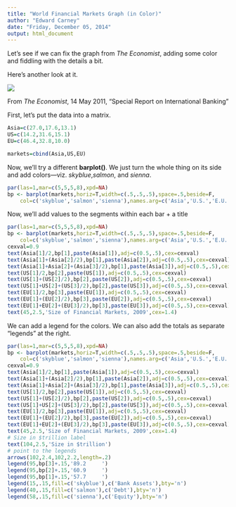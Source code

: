 ```yaml
---
title: "World Financial Markets Graph (in Color)"
author: "Edward Carney"
date: "Friday, December 05, 2014"
output: html_document
---
```


Let's see if we can fix the graph from <i>The Economist</i>, adding some color and fiddling with the details a bit.

Here's another look at it.

<img src='Economist.gif'>
<p>From <i>The Economist</i>, 14 May 2011, "Special Report on International Banking"

First, let's put the data into a matrix.

```r
Asia=c(27.0,17.6,13.1)
US=c(14.2,31.6,15.1)
EU=c(46.4,32.8,10.0)

markets=cbind(Asia,US,EU)
```

Now, we'll try a different <b>barplot()</b>. We just turn the whole thing on its side and add colors&mdash;viz. <i>skyblue</i>,<i>salmon</i>, and <i>sienna</i>.

```r
par(las=1,mar=c(5,5,5,8),xpd=NA)
bp <- barplot(markets,horiz=T,width=c(.5,.5,.5),space=.5,beside=F,
    col=c('skyblue','salmon','sienna'),names.arg=c('Asia','U.S.','E.U.'),axes=F)
```

Now, we'll add values to the segments within each bar + a title 

```r
par(las=1,mar=c(5,5,5,8),xpd=NA)
bp <- barplot(markets,horiz=T,width=c(.5,.5,.5),space=.5,beside=F,
    col=c('skyblue','salmon','sienna'),names.arg=c('Asia','U.S.','E.U.'),axes=F)
cexval=0.9
text(Asia[1]/2,bp[1],paste(Asia[1]),adj=c(0.5,.5),cex=cexval)
text(Asia[1]+(Asia[2]/2),bp[1],paste(Asia[2]),adj=c(0.5,.5),cex=cexval)
text(Asia[1]+Asia[2]+(Asia[3]/2),bp[1],paste(Asia[3]),adj=c(0.5,.5),cex=cexval)
text(US[1]/2,bp[2],paste(US[1]),adj=c(0.5,.5),cex=cexval)
text(US[1]+(US[2]/2),bp[2],paste(US[2]),adj=c(0.5,.5),cex=cexval)
text(US[1]+US[2]+(US[3]/2),bp[2],paste(US[3]),adj=c(0.5,.5),cex=cexval)
text(EU[1]/2,bp[3],paste(EU[1]),adj=c(0.5,.5),cex=cexval)
text(EU[1]+(EU[2]/2),bp[3],paste(EU[2]),adj=c(0.5,.5),cex=cexval)
text(EU[1]+EU[2]+(EU[3]/2),bp[3],paste(EU[3]),adj=c(0.5,.5),cex=cexval)
text(45,2.5,'Size of Financial Markets, 2009',cex=1.4)

```

We can add a legend for the colors. We can also add the totals as separate "legends" at the right.

```r
par(las=1,mar=c(5,5,5,8),xpd=NA)
bp <- barplot(markets,horiz=T,width=c(.5,.5,.5),space=.5,beside=F,
    col=c('skyblue','salmon','sienna'),names.arg=c('Asia','U.S.','E.U.'),axes=F)
cexval=0.9
text(Asia[1]/2,bp[1],paste(Asia[1]),adj=c(0.5,.5),cex=cexval)
text(Asia[1]+(Asia[2]/2),bp[1],paste(Asia[2]),adj=c(0.5,.5),cex=cexval)
text(Asia[1]+Asia[2]+(Asia[3]/2),bp[1],paste(Asia[3]),adj=c(0.5,.5),cex=cexval)
text(US[1]/2,bp[2],paste(US[1]),adj=c(0.5,.5),cex=cexval)
text(US[1]+(US[2]/2),bp[2],paste(US[2]),adj=c(0.5,.5),cex=cexval)
text(US[1]+US[2]+(US[3]/2),bp[2],paste(US[3]),adj=c(0.5,.5),cex=cexval)
text(EU[1]/2,bp[3],paste(EU[1]),adj=c(0.5,.5),cex=cexval)
text(EU[1]+(EU[2]/2),bp[3],paste(EU[2]),adj=c(0.5,.5),cex=cexval)
text(EU[1]+EU[2]+(EU[3]/2),bp[3],paste(EU[3]),adj=c(0.5,.5),cex=cexval)
text(45,2.5,'Size of Financial Markets, 2009',cex=1.4)
# Size in $trillion label
text(104,2.5,'Size in $trillion')
# point to the legends
arrows(102,2.4,102,2.2,length=.2)
legend(95,bp[3]+.15,'89.2     ')
legend(95,bp[2]+.15,'60.9     ')
legend(95,bp[1]+.15,'57.7     ')
legend(15,.15,fill=c('skyblue'),c('Bank Assets'),bty='n')
legend(40,.15,fill=c('salmon'),c('Debt'),bty='n')
legend(58,.15,fill=c('sienna'),c('Equity'),bty='n')
```
